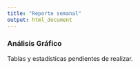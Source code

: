 ```yaml
---
title: "Reporte semanal"
output: html_document
---
```


### Análisis Gráfico

Tablas y estadísticas pendientes de realizar.